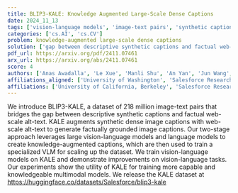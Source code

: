 ```yaml
---
title: BLIP3-KALE: Knowledge Augmented Large-Scale Dense Captions
date: 2024_11_13
tags: ['vision-language models', 'image-text pairs', 'synthetic captions', 'BLIP3-KALE', 'web-scale alt-text', 'knowledge-augmented captions', 'multimodal models']
categories: ['cs.AI', 'cs.CV']
problem: knowledge-augmented large-scale dense captions
solution: ['gap between descriptive synthetic captions and factual web-scale alt-text']
pdf_url: https://arxiv.org/pdf/2411.07461
arx_url: https://arxiv.org/abs/2411.07461
score: 4
authors: ['Anas Awadalla', 'Le Xue', 'Manli Shu', 'An Yan', 'Jun Wang', 'Senthil Purushwalkam', 'Sheng Shen', 'Hannah Lee', 'Oscar Lo', 'Jae Sung Park', 'Etash Guha', 'Silvio Savarese', 'Ludwig Schmidt', 'Yejin Choi', 'Caiming Xiong', 'Ran Xu']
affiliations_aligned: ['University of Washington', 'Salesforce Research', 'Salesforce Research', 'Salesforce Research', 'Salesforce Research', 'Salesforce Research', 'University of California, Berkeley', 'University of Washington', 'University of Washington', 'University of Washington', 'University of Washington', 'University of Washington', 'University of Washington', 'University of Washington', 'Salesforce Research', 'Salesforce Research']
affiliations: ['University of California, Berkeley', 'Salesforce Research', 'University of Washington']
---
```



We introduce BLIP3-KALE, a dataset of 218 million image-text pairs that bridges the gap between descriptive synthetic captions and factual web-scale alt-text. KALE augments synthetic dense image captions with web-scale alt-text to generate factually grounded image captions. Our two-stage approach leverages large vision-language models and language models to create knowledge-augmented captions, which are then used to train a specialized VLM for scaling up the dataset. We train vision-language models on KALE and demonstrate improvements on vision-language tasks. Our experiments show the utility of KALE for training more capable and knowledgeable multimodal models. We release the KALE dataset at https://huggingface.co/datasets/Salesforce/blip3-kale